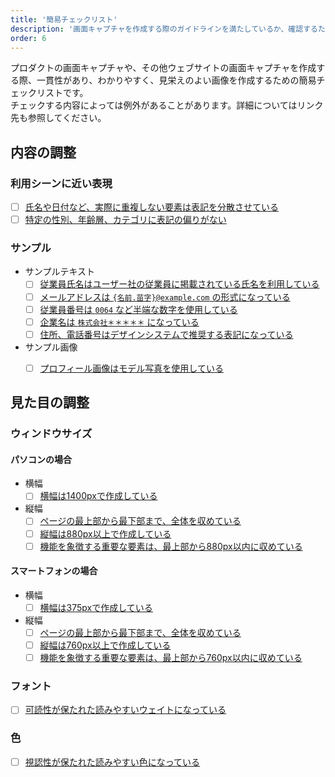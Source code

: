 ```yaml
---
title: '簡易チェックリスト'
description: '画面キャプチャを作成する際のガイドラインを満たしているか、確認するための簡易チェックリストです。'
order: 6
---
```



プロダクトの画面キャプチャや、その他ウェブサイトの画面キャプチャを作成する際、一貫性があり、わかりやすく、見栄えのよい画像を作成するための簡易チェックリストです。  
チェックする内容によっては例外があることがあります。詳細についてはリンク先も参照してください。



## 内容の調整

### 利用シーンに近い表現
- [ ] [氏名や日付など、実際に重複しない要素は表記を分散させている](/communication/capture/creation-guideline/#h3-3)
- [ ] [特定の性別、年齢層、カテゴリに表記の偏りがない](/communication/capture/creation-guideline/#h3-3)

### サンプル
- サンプルテキスト
    - [ ] [従業員氏名はユーザー社の従業員に掲載されている氏名を利用している](/communication/sample/text/#h3-0)
    - [ ] [メールアドレスは `{名前.苗字}@example.com` の形式になっている](/communication/sample/text/#h3-0)
    - [ ] [従業員番号は `0064` など半端な数字を使用している](/communication/sample/text/#h3-0)
    - [ ] [企業名は `株式会社＊＊＊＊＊` になっている](/communication/sample/text/#h3-1)
    - [ ] [住所、電話番号はデザインシステムで推奨する表記になっている](/communication/sample/text/#h3-2)
- サンプル画像
    - [ ] [プロフィール画像はモデル写真を使用している](/communication/capture/creation-guideline/#h4-1)


## 見た目の調整

### ウィンドウサイズ
#### パソコンの場合
- 横幅
    - [ ] [横幅は1400pxで作成している](/communication/capture/creation-guideline/#h3-5)
- 縦幅
    - [ ] [ページの最上部から最下部まで、全体を収めている](/communication/capture/creation-guideline/#h4-3)
    - [ ] [縦幅は880px以上で作成している](/communication/capture/creation-guideline/#h5-1)
    - [ ] [機能を象徴する重要な要素は、最上部から880px以内に収めている](/communication/capture/creation-guideline/#h5-0)

#### スマートフォンの場合
- 横幅
    - [ ] [横幅は375pxで作成している](/communication/capture/creation-guideline/#h3-5)
- 縦幅
    - [ ] [ページの最上部から最下部まで、全体を収めている](/communication/capture/creation-guideline/#h4-3)
    - [ ] [縦幅は760px以上で作成している](/communication/capture/creation-guideline/#h5-1)
    - [ ] [機能を象徴する重要な要素は、最上部から760px以内に収めている](/communication/capture/creation-guideline/#h5-0)

### フォント
- [ ] [可読性が保たれた読みやすいウェイトになっている](/communication/capture/creation-guideline/#h3-6)

### 色
- [ ] [視認性が保たれた読みやすい色になっている](/communication/capture/creation-guideline/#h3-7)
